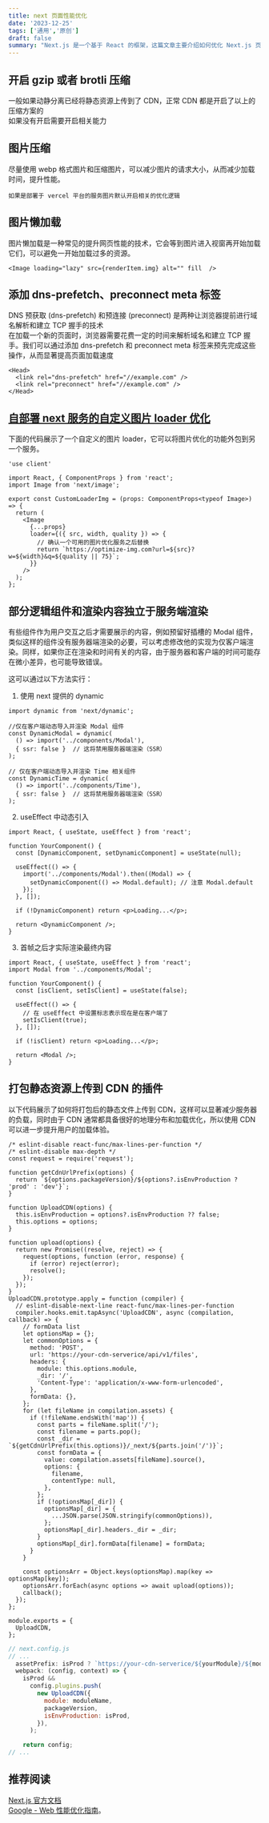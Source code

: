 ```yaml
---
title: next 页面性能优化
date: '2023-12-25'
tags: ['通用','原创']
draft: false
summary: "Next.js 是一个基于 React 的框架，这篇文章主要介绍如何优化 Next.js 页面性能，提高网页加载速度和用户体验。"
---
```


<TOCInlineWithSticky toc={props.toc} />

## 开启 gzip 或者 brotli 压缩

一般如果动静分离已经将静态资源上传到了 CDN，正常 CDN 都是开启了以上的压缩方案的  
如果没有开启需要开启相关能力

## 图片压缩

尽量使用 webp 格式图片和压缩图片，可以减少图片的请求大小，从而减少加载时间，提升性能。  
```
如果是部署于 vercel 平台的服务图片默认开启相关的优化逻辑
```

## 图片懒加载

图片懒加载是一种常见的提升网页性能的技术，它会等到图片进入视窗再开始加载它们，可以避免一开始加载过多的资源。

```tsx
<Image loading="lazy" src={renderItem.img} alt="" fill  />
```

## 添加 dns-prefetch、preconnect meta 标签

DNS 预获取 (dns-prefetch) 和预连接 (preconnect) 是两种让浏览器提前进行域名解析和建立 TCP 握手的技术  
在加载一个新的页面时，浏览器需要花费一定的时间来解析域名和建立 TCP 握手。我们可以通过添加 dns-prefetch 和 preconnect meta 标签来预先完成这些操作，从而显著提高页面加载速度

```tsx
<Head>
  <link rel="dns-prefetch" href="//example.com" />
  <link rel="preconnect" href="//example.com" />
</Head>
```

## [自部署 next 服务的自定义图片 loader 优化](https://nextjs.org/docs/app/api-reference/components/image#loader)

下面的代码展示了一个自定义的图片 loader，它可以将图片优化的功能外包到另一个服务。

```tsx
'use client'

import React, { ComponentProps } from 'react';
import Image from 'next/image';

export const CustomLoaderImg = (props: ComponentProps<typeof Image>) => {
  return (
    <Image
      {...props}
      loader={({ src, width, quality }) => {
        // 确认一个可用的图片优化服务之后替换
        return `https://optimize-img.com?url=${src}?w=${width}&q=${quality || 75}`;
      }}
    />
  );
};
```

## 部分逻辑组件和渲染内容独立于服务端渲染

有些组件作为用户交互之后才需要展示的内容，例如预留好插槽的 Modal 组件，类似这样的组件没有服务器端渲染的必要，可以考虑修改他的实现为仅客户端渲染。同样，如果你正在渲染和时间有关的内容，由于服务器和客户端的时间可能存在微小差异，也可能导致错误。

这可以通过以下方法实行：

1. 使用 next 提供的 dynamic 

```tsx
import dynamic from 'next/dynamic';

//仅在客户端动态导入并渲染 Modal 组件
const DynamicModal = dynamic(
  () => import('../components/Modal'),
  { ssr: false }  // 这将禁用服务器端渲染（SSR）
);

// 仅在客户端动态导入并渲染 Time 相关组件
const DynamicTime = dynamic(
  () => import('../components/Time'),
  { ssr: false }  // 这将禁用服务器端渲染（SSR）
);
```

2. useEffect 中动态引入

```tsx
import React, { useState, useEffect } from 'react';

function YourComponent() {
  const [DynamicComponent, setDynamicComponent] = useState(null);

  useEffect(() => {
    import('../components/Modal').then((Modal) => {
      setDynamicComponent(() => Modal.default); // 注意 Modal.default
    });
  }, []);

  if (!DynamicComponent) return <p>Loading...</p>;

  return <DynamicComponent />;
}
```

3. 首帧之后才实际渲染最终内容

```tsx
import React, { useState, useEffect } from 'react';
import Modal from '../components/Modal';

function YourComponent() {
  const [isClient, setIsClient] = useState(false);

  useEffect(() => {
    // 在 useEffect 中设置标志表示现在是在客户端了
    setIsClient(true);
  }, []);

  if (!isClient) return <p>Loading...</p>;

  return <Modal />;
}
```

## 打包静态资源上传到 CDN 的插件

以下代码展示了如何将打包后的静态文件上传到 CDN，这样可以显著减少服务器的负载，同时由于 CDN 通常都具备很好的地理分布和加载优化，所以使用 CDN 可以进一步提升用户的加载体验。

```tsx
/* eslint-disable react-func/max-lines-per-function */
/* eslint-disable max-depth */
const request = require('request');

function getCdnUrlPrefix(options) {
  return `${options.packageVersion}/${options?.isEnvProduction ? 'prod' : 'dev'}`;
}

function UploadCDN(options) {
  this.isEnvProduction = options?.isEnvProduction ?? false;
  this.options = options;
}

function upload(options) {
  return new Promise((resolve, reject) => {
    request(options, function (error, response) {
      if (error) reject(error);
      resolve();
    });
  });
}
UploadCDN.prototype.apply = function (compiler) {
  // eslint-disable-next-line react-func/max-lines-per-function
  compiler.hooks.emit.tapAsync('UploadCDN', async (compilation, callback) => {
    // formData list
    let optionsMap = {};
    let commonOptions = {
      method: 'POST',
      url: 'https://your-cdn-serverice/api/v1/files',
      headers: {
        module: this.options.module,
        _dir: '/',
        'Content-Type': 'application/x-www-form-urlencoded',
      },
      formData: {},
    };
    for (let fileName in compilation.assets) {
      if (!fileName.endsWith('map')) {
        const parts = fileName.split('/');
        const filename = parts.pop();
        const _dir = `${getCdnUrlPrefix(this.options)}/_next/${parts.join('/')}`;
        const formData = {
          value: compilation.assets[fileName].source(),
          options: {
            filename,
            contentType: null,
          },
        };
        if (!optionsMap[_dir]) {
          optionsMap[_dir] = {
            ...JSON.parse(JSON.stringify(commonOptions)),
          };
          optionsMap[_dir].headers._dir = _dir;
        }
        optionsMap[_dir].formData[filename] = formData;
      }
    }

    const optionsArr = Object.keys(optionsMap).map(key => optionsMap[key]);
    optionsArr.forEach(async options => await upload(options));
    callback();
  });
};

module.exports = {
  UploadCDN,
};
```

```js
// next.config.js
// ...
  assetPrefix: isProd ? `https://your-cdn-serverice/${yourModule}/${moduleName}/${packageVersion}/prod` : undefined,
  webpack: (config, context) => {
    isProd &&
      config.plugins.push(
        new UploadCDN({
          module: moduleName,
          packageVersion,
          isEnvProduction: isProd,
        }),
      );

    return config;
// ...
```

## 推荐阅读

[Next.js 官方文档](https://nextjs.org/docs/)  
[Google - Web 性能优化指南](https://developers.google.com/web/fundamentals/performance/why-performance-matters/)。